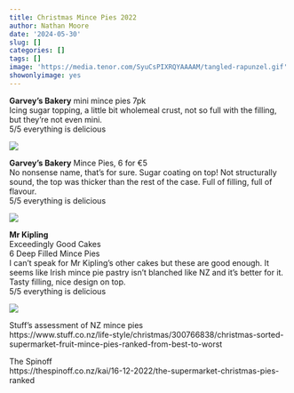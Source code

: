 ```yaml
---
title: Christmas Mince Pies 2022
author: Nathan Moore
date: '2024-05-30'
slug: []
categories: []
tags: []
image: 'https://media.tenor.com/SyuCsPIXRQYAAAAM/tangled-rapunzel.gif'
showonlyimage: yes
---
```



**Garvey's Bakery** mini mince pies 7pk     
Icing sugar topping, a little bit wholemeal crust, not so full with the filling, but they're not even mini.          
5/5 everything is delicious

![](/img/fb22xmas/garveys1.jpg)

**Garvey's Bakery** Mince Pies, 6 for €5        
No nonsense name, that's for sure. Sugar coating on top! Not structurally sound, the top was thicker than the rest of the case. Full of filling, full of flavour.          
5/5 everything is delicious

![](/img/fb22xmas/garveys2.jpg)

**Mr Kipling**          
Exceedingly Good Cakes         
6 Deep Filled Mince Pies        
I can't speak for Mr Kipling's other cakes but these are good enough. It seems like Irish mince pie pastry isn't blanched like NZ and it's better for it. Tasty filling, nice design on top.            
5/5 everything is delicious

![](/img/fb22xmas/mrkipling.jpg)

Stuff's assessment of NZ mince pies       
https://www.stuff.co.nz/life-style/christmas/300766838/christmas-sorted-supermarket-fruit-mince-pies-ranked-from-best-to-worst

The Spinoff         
https://thespinoff.co.nz/kai/16-12-2022/the-supermarket-christmas-pies-ranked



